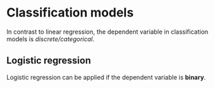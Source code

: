 # Classification models

In contrast to linear regression, the dependent variable in classification models is *discrete/categorical*.

## Logistic regression

Logistic regression can be applied if the dependent variable is **binary**.

